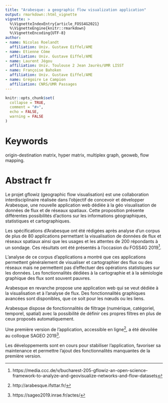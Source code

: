 ---
title: "Arabesque: a geographic flow visualization application"
output: rmarkdown::html_vignette
vignette: >
  %\VignetteIndexEntry{article_FOSS4G2021}
  %\VignetteEngine{knitr::rmarkdown}
  %\VignetteEncoding{UTF-8}
author:
- name: Nicolas Roelandt
  affiliation: Univ. Gustave Eiffel/AME
- name: Etienne Côme
  affiliation: Univ. Gustave Eiffel/AME
- name: Laurent Jégou
  affiliation: Univ. Toulouse 2 Jean Jaurès/UMR LISST
- name: Françoise Bahoken
  affiliation: Univ. Gustave Eiffel/AME
- name: Grégoire Le Campion
  affiliation: CNRS/UMR Passages
---

```{r, include = FALSE}
knitr::opts_chunk$set(
  collapse = TRUE,
  comment = "#>",
  echo = FALSE,
  warning = FALSE
)
```

<!--
Notes:
# Reminders:
- abstract due date : 08/03/2021
- informations: https://2021.foss4g.org/call-for-papers/academic.html
- 20 min presentation, 5 min question, 5 minutes room change : 30 minutes slots

- topics: Open Geospatial Software, Open GIScience
- FOSS4G 2019 presentation: https://media.ccc.de/v/bucharest-205-gflowiz-an-open-science-framework-to-analyze-and-geovisualize-networks-and-flow-datasets
- SAGEO 2019 proceedings: https://sageo2019.inrae.fr/actes/
- FOSDEM demo : https://archive.fosdem.org/2020/schedule/event/arabesque_a_geographic_flow_visualization_application/

-->

# Keywords

origin-destination matrix, hyper matrix, multiplex graph, geoweb, flow mapping.

# Abstract fr

Le projet gflowiz (geographic flow visualisation) est une
collaboration interdisciplinaire réalisée dans l’objectif
de concevoir et développer Arabesque, une nouvelle
application web dédiée à la géo visualisation de données
de flux et de réseaux spatiaux.
Cette proposition présente différentes possibilités
d’actions sur les informations géographiques,
statistiques et cartographiques.

Les spécifications d'Arabesque ont été rédigées après analyse d'un corpus de plus de 80 applications permettant la visualisation de données de flux et réseaux spatiaux ainsi que les usages et les attentes de 200 répondants à un sondage. Ces résultats ont été présentés à l'occasion du FOSS4G 2019^[https://media.ccc.de/v/bucharest-205-gflowiz-an-open-science-framework-to-analyze-and-geovisualize-networks-and-flow-datasets].

L'analyse de ce corpus d'applications a montré que ces applications permettent généralement de visualiser et cartographier des flux ou des réseaux mais ne permettent pas d'effectuer des opérations statistiques sur les données.
Les fonctionnalités dédiées à la cartographie et à la sémiologie graphique des flux sont souvent pauvres.

Arabesque en revanche propose une application web qui se 
veut dédiée à la visualisation et à l'analyse de flux.
Des fonctionnalités graphiques avancées sont disponibles, que ce soit  pour les nœuds ou les liens.

Arabesque dispose de fonctionnalités de filtrage (numérique, catégoriel, temporel, spatial) avec la 
possibilité de définir ces propres filtres en plus de ceux proposés automatiquement.

Une première version de l'application, accessible en ligne^[http://arabesque.ifsttar.fr/], a été dévoilée au 
colloque SAGEO 2019^[https://sageo2019.inrae.fr/actes/].

Les développements sont en cours pour stabiliser
l'application, favoriser sa maintenance et permettre
l'ajout des fonctionnalités manquantes de la première version.


